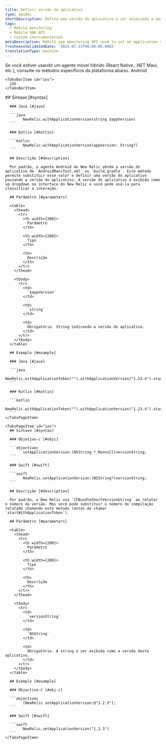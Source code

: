 ```yaml
---
title: Definir versão do aplicativo
type: apiDoc
shortDescription: Defina uma versão do aplicativo a ser associada a uma interação.
tags:
  - Mobile monitoring
  - Mobile SDK API
  - Custom instrumentation
metaDescription: Mobile app monitoring API used to set an application version to be associated with an interaction.
freshnessValidatedDate: '2023-07-21T00:00:00.000Z'
translationType: machine
---
```


<Callout variant="important">
  Se você estiver usando um agente móvel híbrido (React Native, .NET Maui, etc.), consulte os métodos específicos da plataforma abaixo.
</Callout>

<Tabs>
  <TabsBar>
    <TabsBarItem id="android">
      Android
    </TabsBarItem>

    <TabsBarItem id="ios">
      iOS
    </TabsBarItem>
  </TabsBar>

  <TabsPages>
    <TabsPageItem id="android">
      ## Sintaxe [#syntax]

      ### Java [#java]

      ```java
            NewRelic.withApplicationVersion(string $appVersion)
      ```

      ### Kotlin [#kotlin]

      ```kotlin
            NewRelic.withApplicationVersion(appVersion: String?)
      ```

      ## Descrição [#description]

      Por padrão, o agente Android do New Relic obtém a versão do aplicativo de `AndroidManifest.xml` ou `build.gradle`. Este método permite substituir esse valor e definir uma versão do aplicativo passando a versão do aplicativo. A versão do aplicativo é exibida como um dropdown na interface do New Relic e você pode usá-la para classificar a interação.

      ## Parâmetro [#parameters]

      <table>
        <thead>
          <tr>
            <th width={200}>
              Parâmetro
            </th>

            <th width={200}>
              Tipo
            </th>

            <th>
              Descrição
            </th>
          </tr>
        </thead>

        <tbody>
          <tr>
            <td>
              `$appVersion`
            </td>

            <td>
              `string`
            </td>

            <td>
              Obrigatório. String indicando a versão do aplicativo.
            </td>
          </tr>
        </tbody>
      </table>

      ## Exemplo [#example]

      ### Java [#java]

      ```java
            NewRelic.withApplicationToken("").withApplicationVersion("1.23.4").start(this.getApplication());
      ```

      ### Kotlin [#kotlin]

      ```kotlin
            NewRelic.withApplicationToken("").withApplicationVersion("1.23.4").start(applicationContext)
      ```
    </TabsPageItem>

    <TabsPageItem id="ios">
      ## Sintaxe [#syntax]

      ### Objetivo-c [#objc]

      ```objectivec
            setApplicationVersion:(NSString *_Nonnull)versionString;
      ```

      ### Swift [#swift]

      ```swift
            NewRelic.setApplicationVersion:(NSString*)versionString;
      ```

      ## Descrição [#description]

      Por padrão, o New Relic usa `CFBundleShortVersionString` ao relatar o número da versão. Mas você pode substituir o número de compilação relatado chamando este método (antes de chamar `startWithApplicationToken`).

      ## Parâmetro [#parameters]

      <table>
        <thead>
          <tr>
            <th width={200}>
              Parâmetro
            </th>

            <th width={200}>
              Tipo
            </th>

            <th>
              Descrição
            </th>
          </tr>
        </thead>

        <tbody>
          <tr>
            <td>
              `versionString`
            </td>

            <td>
              `NSString`
            </td>

            <td>
              Obrigatório. A string a ser exibida como a versão deste aplicativo.
            </td>
          </tr>
        </tbody>
      </table>

      ## Exemplo [#example]

      ### Objective-C [#obj-c]

      ```objectivec
            [NewRelic setApplicationVersion:@"1.2.3"];
      ```

      ### Swift [#swift]

      ```swift
            NewRelic.setApplicationVersion("1.2.3")
      ```
    </TabsPageItem>
  </TabsPages>
</Tabs>